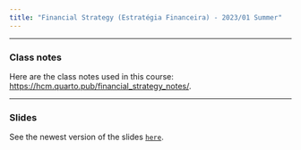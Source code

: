 ```yaml
---
title: "Financial Strategy (Estratégia Financeira) - 2023/01 Summer"
---
```


___

### Class notes

Here are the class notes used in this course: [https://hcm.quarto.pub/financial_strategy_notes/](https://hcm.quarto.pub/financial_strategy_notes/).

___

###  Slides

See the newest version of the slides  [`here`](https://henriquemartins.net/teaching/financial_strategy/).





